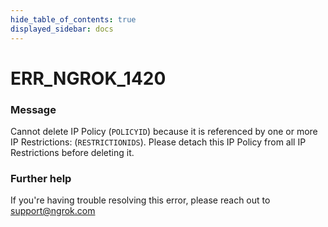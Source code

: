 ```yaml
---
hide_table_of_contents: true
displayed_sidebar: docs
---
```



# ERR_NGROK_1420

### Message
Cannot delete IP Policy (`POLICYID`) because it is referenced by one or more IP Restrictions: (`RESTRICTIONIDS`). Please detach this IP Policy from all IP Restrictions before deleting it.

<ErrorDetails error='err_ngrok_1420' />


### Further help
If you're having trouble resolving this error, please reach out to [support@ngrok.com](mailto:support@ngrok.com?subject=Help%20with%20ERR_NGROK_1420)

